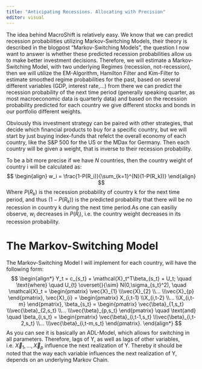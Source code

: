 ```yaml
---
title: "Anticipating Recessions. Allocating with Precision"
editor: visual
---
```


The idea behind MacroShift is relatively easy. We know that we can predict recession probabilities utilizing Markov-Switching Models, their theory is described in the blogpost "Markov-Switching Models", the question I now want to answer is whether these predicted recession probabilities allow us to make better investment decisions. Therefore, we will estimate a Markov-Switching Model, with two underlying Regimes (recession, not-recession), then we will utilize the EM-Algorithm, Hamilton Filter and Kim-Filter to estimate smoothed regime probabilities for the past, based on several different variables (GDP, interest rate,...) from there we can predict the recession probability of the next time period (generally speaking quarter, as most macroeconomic data is quarterly data) and based on the recession probability predicted for each country we give different stocks and bonds in our portfolio different weights.

Obviously this investment strategy can be paired with other strategies, that decide which financial products to buy for a specific country, but we will start by just buying index-funds that refelct the overall economy of each country, like the S&P 500 for the US or the MDax for Germany. Then each country will be given a weight, that is inverse to their recession probability.

To be a bit more precise if we have $N$ countries, then the country weight of country i will be calculated as: 
$$ 
\begin{align} 
w_i = \frac{1-P(R_i)}{\sum_{k=1}^{N}(1-P(R_k))} 
\end{align}
$$ 
Where $P(R_k)$ is the recession probability of country k for the next time period, and thus $(1-P(R_k))$ is the predicted probability that there will be no recession in country k during the next time period.As one can easiliy observe, $w_i$ decreases in $P(R_i)$, i.e. the country weight decreases in its recession probability.


# The Markov-Switching Model
The Markov-Switching Model I will implement for each country, will have the following form:
$$
\begin{align*}
    Y_t = c_{s_t} + \mathcal{X}_t^T\beta_{s_t} + U_t; \quad \text{where} \quad U_{t} \overset{}{\sim} N(0,\sigma_{s_t}^2), \quad \mathcal{X}_t = 
\begin{pmatrix}
    \vec{X}_{1}
    \\\vec{X}_{2}
    \\...
    \\\vec{X}_{p}
\end{pmatrix}, 
\vec{X}_{i} = 
\begin{pmatrix}
    X_{i,t-1}
    \\X_{i,t-2}
    \\...
    \\X_{i,t-m}
\end{pmatrix},
\beta_{s_t} = 
\begin{pmatrix}
    \vec{\beta}_{1,s_t}
    \\\vec{\beta}_{2,s_t}
    \\...
    \\\vec{\beta}_{p,s_t}
\end{pmatrix}
\quad \text{and} \quad 
\beta_{i,s_t} = 
\begin{pmatrix}
    \vec{\beta}_{i,t-1,s_t}
    \\\vec{\beta}_{i,t-2,s_t}
    \\...
    \\\vec{\beta}_{i,t-m,s_t}
\end{pmatrix}.
\end{align*}
$$
As you can see it is basically an ADL-Model, which allows for switching in all parameters. Therefore, lags of Y, as well as lags of other variables, i.e. $\vec{X}_{1},...,\vec{X}_{p}$ influence the next realization of Y. Thereby it should be noted that the way each variable influences the next realization of Y, depends on an underlying Markov Chain. 

























